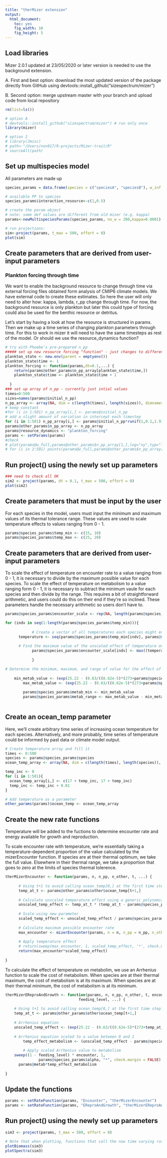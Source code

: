 ```yaml
---
title: "therMizer extension"
output:
  html_document:
    toc: yes
    fig_width: 10
    fig_height: 5
---
```


## Load libraries

Mizer 2.0.1 updated at 23/05/2020 or later version is needed to use the background extension. 

A. First and best option: download the most updated version of the package directly from GitHub using devtools::install_github("sizespectrum/mizer") 

B. Second option: merge upstream master with your branch and upload code from local repository 

```r

rm(list=ls())

# option A
# devtools::install_github("sizespectrum/mizer") # run only once
library(mizer)

# option 2 
# library(Jmisc)
# path<-"/Users/nov017/R-projects/Mizer-trait/R"
# sourceAll(path)

```

## Set up multispecies model

All parameters are made up

```r

species_params = data.frame(species = c("speciesA", "speciesB"), w_inf = c(500, 5000), k_vb =c(0.8, 0.3), w_min = c(0.001, 0.001),beta=c(1000,100),sigma=c(3,3))

# available PP to species 
species_params$interaction_resource<-c(1,0.5)

# create the param object
# note: some def values are different from old mizer (e.g. kappa)
params<-newMultispeciesParams(species_params, no_w = 200,kappa=0.0001)

# run projections:
sim<-project(params, t_max = 500, effort = 0)
plot(sim)

```

## Create parameters that are derived from user-input parameters

### Plankton forcing through time

We want to enable the background resource to change through time via external forcing files obtained form analysis of CMIP6 climate models. We have external code to create these estimates. So here the user will only need to alter how: kappa, lambda, r_pp change through time.  For now, the background resource is only plankton but later this could type of forcing could also be used for the benthic resource or detritus.

Let's start by having a look at how the resource is structured in params. Then we make up a time series of changing plankton parameters through time. For this to work in mizer it will need to have the same timesteps as rest of the model. Or should we use the resource_dynamics function?

```r
# try with Phoebe's pre-prepared n_pp
##### set up new resource forcing "function" - just changes to different timeslot in the n_pp_array array
plankton_state <- new.env(parent = emptyenv())
plankton_state$time <- 1
plankton_forcing <- function(params,dt=0.1,...) {
    return(params@other_params$n_pp_array[plankton_state$time,])  
    plankton_state$time <- plankton_state$time + 1
   
  }
### set up array of n_pp - currently just intial values
times=0:500
sizes=names(params@initial_n_pp) 
n_pp_array <- array(NA, dim = c(length(times), length(sizes)), dimnames = list(time = times, w = sizes))
# keep constant
#for (i in 1:501) n_pp_array[i,] <- params@initial_n_pp
# add a slight amount of variation in intercept each timestep
for (i in 1:501) n_pp_array[i,] <- params@initial_n_pp*runif(1,0.1,1.9)
params@other_params$n_pp_array <- n_pp_array 
params@resource_dynamics <- "plankton_forcing"
params <- setParams(params)
#check
# plot(params@w_full,params@other_params$n_pp_array[1,],log="xy",typ="l")
# for (i in 2:501) points(params@w_full,params@other_params$n_pp_array[i,],typ="l",col="grey")
```


## Run project() using the newly set up parameters

```r
### need to check all OK
sim2 <- project(params, dt = 0.1, t_max = 500, effort = 0) 
plot(sim2)
```


## Create parameters that must be input by the user

For each species in the model, users must input the minimum and maximum values of its thermal tolerance range.  These values are used to scale temperature effects to values ranging from 0 - 1. 

```r

params@species_params$temp_min <- c(15, 10)
params@species_params$temp_max <- c(25, 20)

```

## Create parameters that are derived from user-input parameters

To scale the effect of temperature on encounter rate to a value ranging from 0 - 1, it is necessary to divide by the maximum possible value for each species.  To scale the effect of temperature on metabolism to a value ranging form 0 - 1, it is necessary to subtract the minimum vaule for each species and then divide by the range.  This requires a bit of straightforward arithmetic, and users could do this on their end if they're so inclined.  These parameters handle the necessary arithmetic so users don't have to.

```r

params@species_params$encounter_scale <- rep(NA, length(params@species_params$temp_min))

for (indv in seq(1:length(params@species_params$temp_min))){
  
			# Create a vector of all temperatures each species might encounter
      temperature <- seq(params@species_params$temp_min[indv], params@species_params$temp_max[indv], by=0.1)
      
      # Find the maximum value of the unscaled effect of temperature on encounter rate for each species 
			params@species_params$encounter_scale[indv] <- max((temperature) * (temperature - params@species_params$temp_min[indv]) * (params@species_params$temp_max[indv] - temperature))
			
			}

# Determine the minimum, maximum, and range of value for the effect of temperature on metabolism
    
    min_metab_value <- (exp(25.22 - (0.63/((8.62e-5)*(273+params@species_params$temp_min)))))
		max_metab_value <- (exp(25.22 - (0.63/((8.62e-5)*(273+params@species_params$temp_max)))))
		
		params@species_params$metab_min <- min_metab_value
		params@species_params$metab_range <- max_metab_value - min_metab_value
		
```

## Create an ocean_temp parameter

Here, we'll create arbitrary time series of increasing ocean temperature for each species.  Alternatively, and more probably, time series of temperature could be informed by past data or climate model output.

```r

# Create temperature array and fill it
times <- 0:500
species <- params@species_params$species
ocean_temp_array <- array(NA, dim = c(length(times), length(species)), dimnames = list(time = times, sp = species))

temp_inc <- 0
for (i in 1:501){
  ocean_temp_array[i,] <- c(17 + temp_inc, 17 + temp_inc)
  temp_inc <- temp_inc + 0.01
}

# Add temperature as a parameter
other_params(params)$ocean_temp <- ocean_temp_array

```

## Create the new rate functions

Temperature will be added to the fuctions to determine encounter rate and energy available for growth and reproduction.

To scale encounter rate with temperature, we're essentially taking a temperature-dependent proportion of the value calculated by the mizerEncounter function.  If species are at their thermal optimum, we take the full value.  Elsewhere in their thermal range, we take a proportion that goes to zero at the limits of species thermal tolerence.  

```r

therMizerEncounter <- function(params, n, n_pp, n_other, t, ...) {
      
      # Using t+1 to avoid calling ocean_temp[0,] at the first time step
      temp_at_t <- params@other_params$other$ocean_temp[t+1,]
  
      # Calculate unscaled temperature effect using a generic polynomial rate equation
      unscaled_temp_effect <- temp_at_t * (temp_at_t - params@species_params$temp_min) * (params@species_params$temp_max - temp_at_t)
      
      # Scale using new parameter
      scaled_temp_effect <- unscaled_temp_effect / params@species_params$encounter_scale
      
      # Calculate maximum possible encounter rate
      max_encounter <- mizerEncounter(params, n = n, n_pp = n_pp, n_other = n_other, ...)
      
      # Apply temperature effect
      # return(sweep(max_encounter, 1, scaled_temp_effect, '*', check.margin = FALSE))
      return(max_encounter*scaled_temp_effect)
      
}

```

To calculate the effect of temperature on metabolim, we use an Arrhenius function to scale the cost of metabolism.  When species are at their thermal maximum, the cost of metabolism is at its maximum.  When species are at their thermal minimum, the cost of metabolism is at its minimum.

```r

therMizerEReproAndGrowth <- function(params, n, n_pp, n_other, t, encounter,
                                 feeding_level, ...) {
    
    # Using t+1 to avoid calling ocean_temp[0,] at the first time step
    temp_at_t <- params@other_params$other$ocean_temp[t+1,]
  
    # Arrhenius equation
    unscaled_temp_effect <- (exp(25.22 - (0.63/((8.62e-5)*(273+temp_at_t)))))
      
    # Arrhenius equation scaled to a value between 0 and 1
		temp_effect_metabolism <- (unscaled_temp_effect - params@species_params$metab_min) / params@species_params$metab_range
  
		# Apply scaled Arrhenius value to metabolism
    sweep((1 - feeding_level) * encounter, 1,
               params@species_params$alpha, "*", check.margin = FALSE) - 
      params@metab*temp_effect_metabolism  
      
}

```

## Update the functions 

```r

params <- setRateFunction(params, "Encounter", "therMizerEncounter")
params <- setRateFunction(params, "EReproAndGrowth", "therMizerEReproAndGrowth")
```

## Run project() using the newly set up parameters

```r

sim3 <- project(params, t_max = 500, effort = 0)

# Note that when plotting, functions that call the now time varying rate functions will encounter an error.
plotBiomass(sim3)
plotSpectra(sim3)

```

